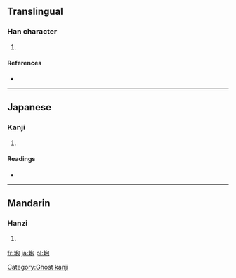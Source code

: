 ==Translingual==

===Han character===
{{Han char|rn=32|rad=土|as=05|sn=8|four=|canj=土心口山 (GPRU)}}

# {{defn|Han|sort=土05}}

====References====
* {{Han ref|kx=0227.271|hdz=10434.050|uh=5789|ud=22409}}

----

==Japanese==

===Kanji===
{{ja-kanji|grade=|rs=土05}}

# {{defn|Japanese|sort=土05}}

====Readings====
* {{ja-readings|on=[[ほう]] (hō)|kun=}}

----

==Mandarin==

===Hanzi===
{{cmn-hanzi|pin=[[páo]] ([[pao2]]), [[tóng]] ([[tong2]])|wg=p'ao<sup>2</sup>, t'ung<sup>2</sup>}}

# {{defn|Mandarin|sort=土05}}

[[Category:Ghost kanji]]

[[fr:垉]]
[[ja:垉]]
[[pl:垉]]